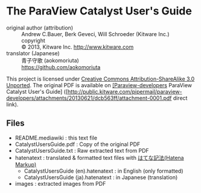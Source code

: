 = The ParaView Catalyst User's Guide =
;original author (attribution)
: Andrew C.Bauer, Berk Geveci, Will Schroeder (Kitware Inc.)
:copyright
: © 2013, Kitware Inc. http://www.kitware.com
;translator (Japanese)
: 青子守歌 (aokomoriuta)
: https://github.com/aokomoriuta

This project is licensed under [http://creativecommons.org/licenses/by/3.0/ Creative Commons Attribution-ShareAlike 3.0 Unported].
The original PDF is available on [http://public.kitware.com/pipermail/paraview-developers/2013-June/002314.html [Paraview-developers] ParaView Catalyst User's Guide] ([http://public.kitware.com/pipermail/paraview-developers/attachments/20130621/dcb563ff/attachment-0001.pdf direct link).

== Files ==
* README.mediawiki : this text file
* CatalystUsersGuide.pdf : Copy of the original PDF
* CatalystUsersGuide.txt : Raw extracted text from PDF
* hatenatext : translated & formatted text files with [http://hatenadiary.g.hatena.ne.jp/keyword/%E3%81%AF%E3%81%A6%E3%81%AA%E8%A8%98%E6%B3%95%E4%B8%80%E8%A6%A7 はてな記法(Hatena Markup)]
** CatalystUsersGuide (en).hatenatext : in English (only formatted)
** CatalystUsersGuide (ja).hatenatext : in Japanese (translation)
* images : extracted images from PDF
